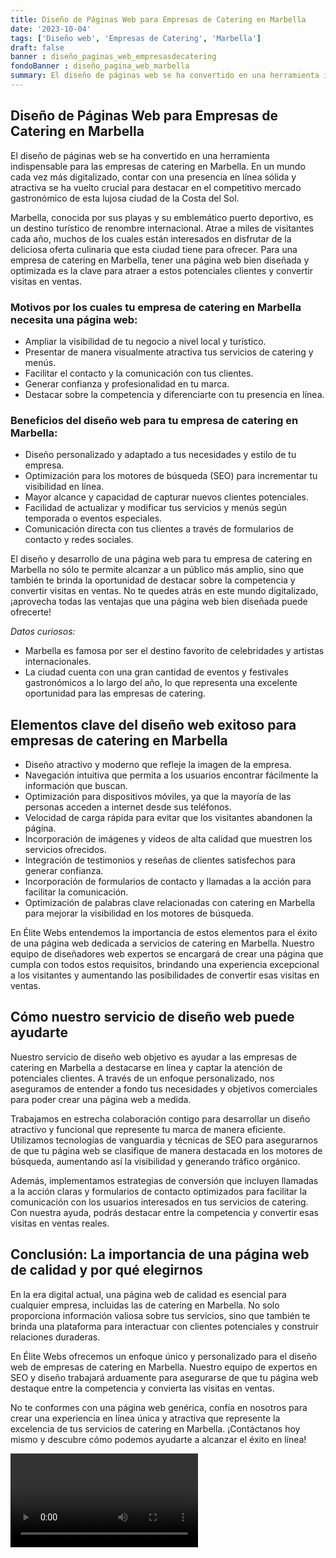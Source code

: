 ```yaml
---
title: Diseño de Páginas Web para Empresas de Catering en Marbella
date: '2023-10-04'
tags: ['Diseño web', 'Empresas de Catering', 'Marbella']
draft: false
banner : diseño_paginas_web_empresasdecatering
fondoBanner : diseño_pagina_web_marbella
summary: El diseño de páginas web se ha convertido en una herramienta indispensable para las empresas de catering en Marbella. En un mundo cada vez más digitalizado, contar con una presencia en línea sólida y atractiva se ha vuelto crucial para destacar en el competitivo mercado gastronómico de esta lujosa ciudad de la Costa del Sol.
---
```


## Diseño de Páginas Web para Empresas de Catering en Marbella

El diseño de páginas web se ha convertido en una herramienta indispensable para las empresas de catering en Marbella. En un mundo cada vez más digitalizado, contar con una presencia en línea sólida y atractiva se ha vuelto crucial para destacar en el competitivo mercado gastronómico de esta lujosa ciudad de la Costa del Sol.

Marbella, conocida por sus playas y su emblemático puerto deportivo, es un destino turístico de renombre internacional. Atrae a miles de visitantes cada año, muchos de los cuales están interesados en disfrutar de la deliciosa oferta culinaria que esta ciudad tiene para ofrecer. Para una empresa de catering en Marbella, tener una página web bien diseñada y optimizada es la clave para atraer a estos potenciales clientes y convertir visitas en ventas.

### Motivos por los cuales tu empresa de catering en Marbella necesita una página web:

- Ampliar la visibilidad de tu negocio a nivel local y turístico.
- Presentar de manera visualmente atractiva tus servicios de catering y menús.
- Facilitar el contacto y la comunicación con tus clientes.
- Generar confianza y profesionalidad en tu marca.
- Destacar sobre la competencia y diferenciarte con tu presencia en línea.

### Beneficios del diseño web para tu empresa de catering en Marbella:

- Diseño personalizado y adaptado a tus necesidades y estilo de tu empresa.
- Optimización para los motores de búsqueda (SEO) para incrementar tu visibilidad en línea.
- Mayor alcance y capacidad de capturar nuevos clientes potenciales.
- Facilidad de actualizar y modificar tus servicios y menús según temporada o eventos especiales.
- Comunicación directa con tus clientes a través de formularios de contacto y redes sociales.

El diseño y desarrollo de una página web para tu empresa de catering en Marbella no sólo te permite alcanzar a un público más amplio, sino que también te brinda la oportunidad de destacar sobre la competencia y convertir visitas en ventas. No te quedes atrás en este mundo digitalizado, ¡aprovecha todas las ventajas que una página web bien diseñada puede ofrecerte!

*Datos curiosos:*
- Marbella es famosa por ser el destino favorito de celebridades y artistas internacionales.
- La ciudad cuenta con una gran cantidad de eventos y festivales gastronómicos a lo largo del año, lo que representa una excelente oportunidad para las empresas de catering.

<GifSeo />

<Cta />

## Elementos clave del diseño web exitoso para empresas de catering en Marbella

- Diseño atractivo y moderno que refleje la imagen de la empresa.
- Navegación intuitiva que permita a los usuarios encontrar fácilmente la información que buscan.
- Optimización para dispositivos móviles, ya que la mayoría de las personas acceden a internet desde sus teléfonos.
- Velocidad de carga rápida para evitar que los visitantes abandonen la página.
- Incorporación de imágenes y videos de alta calidad que muestren los servicios ofrecidos.
- Integración de testimonios y reseñas de clientes satisfechos para generar confianza.
- Incorporación de formularios de contacto y llamadas a la acción para facilitar la comunicación.
- Optimización de palabras clave relacionadas con catering en Marbella para mejorar la visibilidad en los motores de búsqueda.

En Élite Webs entendemos la importancia de estos elementos para el éxito de una página web dedicada a servicios de catering en Marbella. Nuestro equipo de diseñadores web expertos se encargará de crear una página que cumpla con todos estos requisitos, brindando una experiencia excepcional a los visitantes y aumentando las posibilidades de convertir esas visitas en ventas.

## Cómo nuestro servicio de diseño web puede ayudarte

Nuestro servicio de diseño web objetivo es ayudar a las empresas de catering en Marbella a destacarse en línea y captar la atención de potenciales clientes. A través de un enfoque personalizado, nos aseguramos de entender a fondo tus necesidades y objetivos comerciales para poder crear una página web a medida.

Trabajamos en estrecha colaboración contigo para desarrollar un diseño atractivo y funcional que represente tu marca de manera eficiente. Utilizamos tecnologías de vanguardia y técnicas de SEO para asegurarnos de que tu página web se clasifique de manera destacada en los motores de búsqueda, aumentando así la visibilidad y generando tráfico orgánico.

Además, implementamos estrategias de conversión que incluyen llamadas a la acción claras y formularios de contacto optimizados para facilitar la comunicación con los usuarios interesados en tus servicios de catering. Con nuestra ayuda, podrás destacar entre la competencia y convertir esas visitas en ventas reales.

## Conclusión: La importancia de una página web de calidad y por qué elegirnos

En la era digital actual, una página web de calidad es esencial para cualquier empresa, incluidas las de catering en Marbella. No solo proporciona información valiosa sobre tus servicios, sino que también te brinda una plataforma para interactuar con clientes potenciales y construir relaciones duraderas.

En Élite Webs ofrecemos un enfoque único y personalizado para el diseño web de empresas de catering en Marbella. Nuestro equipo de expertos en SEO y diseño trabajará arduamente para asegurarse de que tu página web destaque entre la competencia y convierta las visitas en ventas.

No te conformes con una página web genérica, confía en nosotros para crear una experiencia en línea única y atractiva que represente la excelencia de tus servicios de catering en Marbella. ¡Contáctanos hoy mismo y descubre cómo podemos ayudarte a alcanzar el éxito en línea!

<Video />

<CtaBot job='Empresas de Catering' city='Marbella'/>

<Gmaps query='Marbella+españa+maps' />